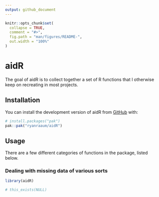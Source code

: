 ```yaml
---
output: github_document
---
```


<!-- README.md is generated from README.Rmd. Please edit that file -->

```r
knitr::opts_chunk$set(
  collapse = TRUE,
  comment = "#>",
  fig.path = "man/figures/README-",
  out.width = "100%"
)
```

# aidR

<!-- badges: start -->
<!-- badges: end -->

The goal of aidR is to collect together a set of R functions that I otherwise
keep on recreating in most projects.

## Installation

You can install the development version of aidR from [GitHub](https://github.com/) with:

``` r
# install.packages("pak")
pak::pak("ryanraaum/aidR")
```

## Usage

There are a few different categories of functions in the package, listed below.

### Dealing with missing data of various sorts

```r
library(aidR)

# this_exists(NULL)
```

